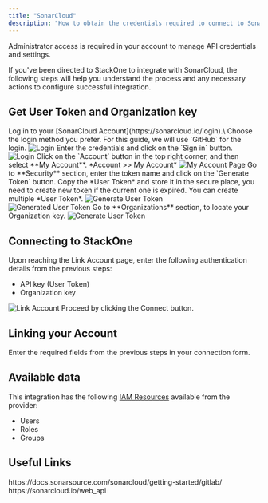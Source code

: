 ```yaml
---
title: "SonarCloud"
description: "How to obtain the credentials required to connect to Sonarcloud."
---
```



<Note>
  Administrator access is required in your account to manage API credentials and settings.
</Note>

If you've been directed to StackOne to integrate with SonarCloud, the following steps will help you understand the process and any necessary actions to configure successful integration.

## Get User Token and Organization key

<Steps>
 <Step title="Log in to SonarCloud">
    Log in to your [SonarCloud Account](https://sonarcloud.io/login).\
    Choose the login method you prefer. For this guide, we will use `GitHub` for the login.
    <Frame>
      <img className='rounded-md' style={{ margin: '0 auto', border: '1px solid #efefef' }} alt="Login" src="/images/sonarcloud/image1.png" />
    </Frame>
  </Step>
   <Step title="Enter Login Credentials">
   Enter the credentials and click on the `Sign in` button.
    <Frame>
      <img className='rounded-md' style={{ margin: '0 auto', border: '1px solid #efefef' }} alt="Login" src="/images/sonarcloud/image2.png" />
    </Frame>
  </Step>
   <Step title="Go to the My Account">
      Click on the `Account` button in the top right corner, and then select **My Account**.
      *Account >> My Account*
    <Frame>
      <img className='rounded-md' style={{ margin: '0 auto', border: '1px solid #efefef' }} alt="My Account Page" src="/images/sonarcloud/image3.png" />
    </Frame>
  </Step>
  <Step title="Generate User Token">
      Go to **Security** section, enter the token name and click on the `Generate Token` button. Copy the *User Token* and store it in the secure place, you need to create new token if the current one is expired. You can create multiple *User Token*.
    <Frame>
      <img className='rounded-md' style={{ margin: '0 auto', border: '1px solid #efefef' }} alt="Generate User Token" src="/images/sonarcloud/image4.png" />
    </Frame>
    <br/>
      <Frame>
      <img className='rounded-md' style={{ margin: '0 auto', border: '1px solid #efefef' }} alt="Generated User Token" src="/images/sonarcloud/image5.png" />
    </Frame>
  </Step>
   <Step title="Get Organization Key">
      Go to **Organizations** section, to locate your Organization key. 
    <Frame>
      <img className='rounded-md' style={{ margin: '0 auto', border: '1px solid #efefef' }} alt="Generate User Token" src="/images/sonarcloud/image6.png" />
    </Frame>
  </Step>
</Steps>

## Connecting to StackOne

<Steps>
  <Step title="Enter Authentication Details">
    Upon reaching the Link Account page, enter the following authentication details from the previous steps:
    <ul>
      <li>API key (User Token)</li>
      <li>Organization key</li>
    </ul>
    <Frame>
      <img className='rounded-md' style={{ margin: '0 auto', border: '1px solid #efefef' }} alt="Link Account" src="/images/sonarcloud/image7.png" />
    </Frame>
  </Step>

  <Step title="Connect">
    Proceed by clicking the Connect button.
  </Step>
</Steps>


## Linking your Account

Enter the required fields from the previous steps in your connection form.

<IntegrationFooter />


## Available data

This integration has the following [IAM Resources](https://docs.stackone.com/reference/iam_list_users) available from the provider:
<ul>
 <li>Users</li>
 <li>Roles</li>
 <li>Groups</li>
</ul>


## Useful Links

<Card title="Getting Started" icon="link" href="https://docs.sonarsource.com/sonarcloud/getting-started/gitlab/">
    https://docs.sonarsource.com/sonarcloud/getting-started/gitlab/
</Card>
<Card title="Web API" icon="link" href="https://sonarcloud.io/web_api">
    https://sonarcloud.io/web_api
</Card>
